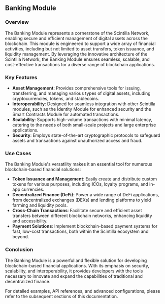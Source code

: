 ## Banking Module

### Overview

The Banking Module represents a cornerstone of the Scintilla Network, enabling secure and efficient management of digital assets across the blockchain.
This module is engineered to support a wide array of financial activities, including but not limited to asset transfers, token issuance, and liquidity management.
By leveraging the innovative architecture of the Scintilla Network, the Banking Module ensures seamless, scalable, and cost-effective transactions for a diverse range of blockchain applications.

### Key Features

- **Asset Management**: Provides comprehensive tools for issuing, transferring, and managing various types of digital assets, including cryptocurrencies, tokens, and stablecoins.
- **Interoperability**: Designed for seamless integration with other Scintilla modules, such as the Identity Module for enhanced security and the Smart Contracts Module for automated transactions.
- **Scalability**: Supports high-volume transactions with minimal latency, catering to the needs of both small-scale projects and large enterprise applications.
- **Security**: Employs state-of-the-art cryptographic protocols to safeguard assets and transactions against unauthorized access and fraud.

### Use Cases

The Banking Module's versatility makes it an essential tool for numerous blockchain-based financial solutions:

- **Token Issuance and Management**: Easily create and distribute custom tokens for various purposes, including ICOs, loyalty programs, and in-app currencies.
- **Decentralized Finance (DeFi)**: Power a wide range of DeFi applications, from decentralized exchanges (DEXs) and lending platforms to yield farming and liquidity pools.
- **Cross-Chain Transactions**: Facilitate secure and efficient asset transfers between different blockchain networks, enhancing liquidity and accessibility.
- **Payment Solutions**: Implement blockchain-based payment systems for fast, low-cost transactions, both within the Scintilla ecosystem and beyond.


### Conclusion

The Banking Module is a powerful and flexible solution for developing blockchain-based financial applications. With its emphasis on security, scalability, and interoperability, it provides developers with the tools necessary to innovate and expand the capabilities of traditional and decentralized finance.

For detailed examples, API references, and advanced configurations, please refer to the subsequent sections of this documentation.
